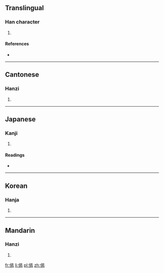 ==Translingual==

===Han character===
{{Han char|rn=9|rad=人|as=11|sn=13|four=2122<sub>7</sub>|canj=人一卜火 (OMYF)|ids=⿰[[亻]][[焉]]}}

# {{defn|Han|sort=人11}}

====References====
* {{Han ref|kx=0115.110|dkj=01039|dj=0245.090|hdz=10207.130|uh=50BF|ud=20671|bh=DCB5|bd=56501}}

----

==Cantonese==

===Hanzi===
{{yue-hanzi|jyut=[[jin3]]|y=yin3}}

# {{defn|lang=yue|sort=人11}}

----

==Japanese==

===Kanji===
{{ja-kanji|grade=|rs=人11}}

# {{defn|lang=ja|sort=人11}}

====Readings====
* {{ja-readings|on=[[えん]] (en), [[いん]] (in), [[おん]] (on)|kun=[[かけねおする]] (kakeneosuru)}}

----

==Korean==

===Hanja===
{{ko-hanja|hangeul=언|rv=eon|mr=ŏn}}

# {{defn|lang=ko|sort=人11}}

----

==Mandarin==

===Hanzi===
{{cmn-hanzi|pin=[[yàn]] ([[yan4]])|wg=yen<sup>4</sup>}}

# {{defn|lang=cmn|sort=人11}}

[[fr:傿]]
[[li:傿]]
[[pl:傿]]
[[zh:傿]]